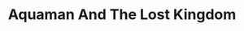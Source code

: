 ---
title: Aquaman And The Lost Kingdom
description: When an ancient power is unleashed, Aquaman must forge an uneasy alliance with an unlikely ally to protect Atlantis, and the world, from irreversible devastation.
rating: PG
genre:
  - Action
  - Adventure
length: 2h 4m
cast:
  - Jason Momoa
  - Amber Heard
  - Patrick Wilson
  - Dolph Lundgren
  - Yahya Abdul-Mateen II
  - Ben Affleck
showtimes:
  - Feb 9th
  - Feb 10th
  - Feb 11th - 2pm Matinee
poster: ./images/aquaman.webp
trailer: https://www.youtube.com/watch?v=UGc5Tzz19UY
socialImage: ./images/aquaman.webp
---
